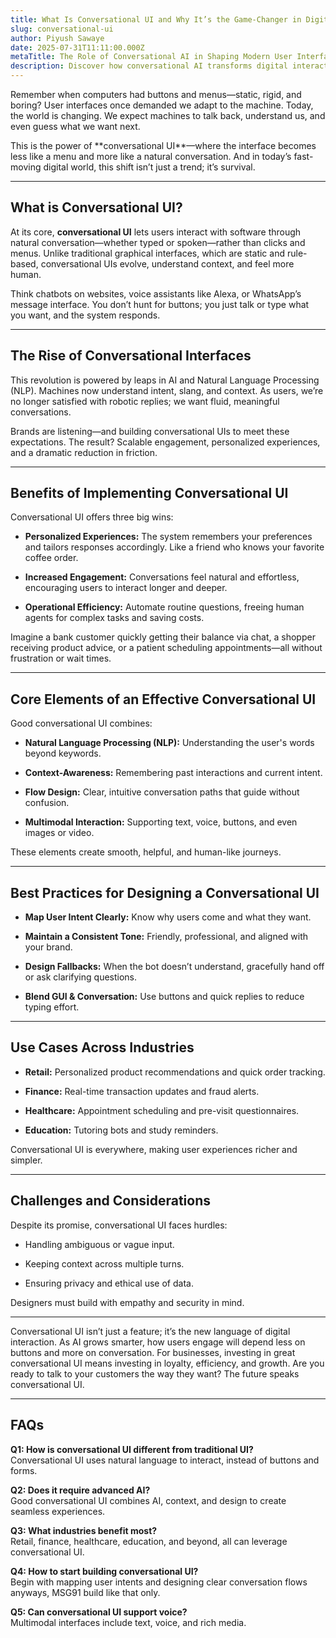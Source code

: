 ```yaml
---
title: What Is Conversational UI and Why It’s the Game-Changer in Digital Experience
slug: conversational-ui
author: Piyush Sawaye
date: 2025-07-31T11:11:00.000Z
metaTitle: The Role of Conversational AI in Shaping Modern User Interfaces
description: Discover how conversational AI transforms digital interactions through intuitive, human-like interfaces that boost engagement, efficiency, and personalization.
---
```


Remember when computers had buttons and menus—static, rigid, and boring? User interfaces once demanded we adapt to the machine. Today, the world is changing. We expect machines to talk back, understand us, and even guess what we want next.

<span />
This is the power of **conversational UI**—where the interface becomes less like a menu and more like a natural conversation.
And in today’s fast-moving digital world, this shift isn’t just a trend; it’s survival.

---

## **What is Conversational UI?**

At its core, **conversational UI** lets users interact with software through natural conversation—whether typed or spoken—rather than clicks and menus. Unlike traditional graphical interfaces, which are static and rule-based, conversational UIs evolve, understand context, and feel more human.

<span />
Think chatbots on websites, voice assistants like Alexa, or WhatsApp’s message interface. You don’t hunt for buttons; you
just talk or type what you want, and the system responds.

---

## **The Rise of Conversational Interfaces**

This revolution is powered by leaps in AI and Natural Language Processing (NLP). Machines now understand intent, slang, and context. As users, we’re no longer satisfied with robotic replies; we want fluid, meaningful conversations.

<span />
Brands are listening—and building conversational UIs to meet these expectations. The result? Scalable engagement, personalized
experiences, and a dramatic reduction in friction.

---

## **Benefits of Implementing Conversational UI**

Conversational UI offers three big wins:

-   **Personalized Experiences:** The system remembers your preferences and tailors responses accordingly. Like a friend who knows your favorite coffee order.

-   **Increased Engagement:** Conversations feel natural and effortless, encouraging users to interact longer and deeper.

-   **Operational Efficiency:** Automate routine questions, freeing human agents for complex tasks and saving costs.

Imagine a bank customer quickly getting their balance via chat, a shopper receiving product advice, or a patient scheduling appointments—all without frustration or wait times.

---

## **Core Elements of an Effective Conversational UI**

Good conversational UI combines:

-   **Natural Language Processing (NLP):** Understanding the user's words beyond keywords.

-   **Context-Awareness:** Remembering past interactions and current intent.

-   **Flow Design:** Clear, intuitive conversation paths that guide without confusion.

-   **Multimodal Interaction:** Supporting text, voice, buttons, and even images or video.

These elements create smooth, helpful, and human-like journeys.

---

## **Best Practices for Designing a Conversational UI**

-   **Map User Intent Clearly:** Know why users come and what they want.

-   **Maintain a Consistent Tone:** Friendly, professional, and aligned with your brand.

-   **Design Fallbacks:** When the bot doesn’t understand, gracefully hand off or ask clarifying questions.

-   **Blend GUI & Conversation:** Use buttons and quick replies to reduce typing effort.

---

## **Use Cases Across Industries**

-   **Retail:** Personalized product recommendations and quick order tracking.

-   **Finance:** Real-time transaction updates and fraud alerts.

-   **Healthcare:** Appointment scheduling and pre-visit questionnaires.

-   **Education:** Tutoring bots and study reminders.

Conversational UI is everywhere, making user experiences richer and simpler.

---

## **Challenges and Considerations**

Despite its promise, conversational UI faces hurdles:

-   Handling ambiguous or vague input.

-   Keeping context across multiple turns.

-   Ensuring privacy and ethical use of data.

Designers must build with empathy and security in mind.

---

<span />
Conversational UI isn’t just a feature; it’s the new language of digital interaction. As AI grows smarter, how users engage
will depend less on buttons and more on conversation.
<span />
For businesses, investing in great conversational UI means investing in loyalty, efficiency, and growth. Are you ready to
talk to your customers the way they want? The future speaks conversational UI.

---

## **FAQs**

**Q1: How is conversational UI different from traditional UI?**  
 Conversational UI uses natural language to interact, instead of buttons and forms.

**Q2: Does it require advanced AI?**  
 Good conversational UI combines AI, context, and design to create seamless experiences.

**Q3: What industries benefit most?**  
 Retail, finance, healthcare, education, and beyond, all can leverage conversational UI.

**Q4: How to start building conversational UI?**  
 Begin with mapping user intents and designing clear conversation flows anyways, MSG91 build like that only.

**Q5: Can conversational UI support voice?**  
 Multimodal interfaces include text, voice, and rich media.
